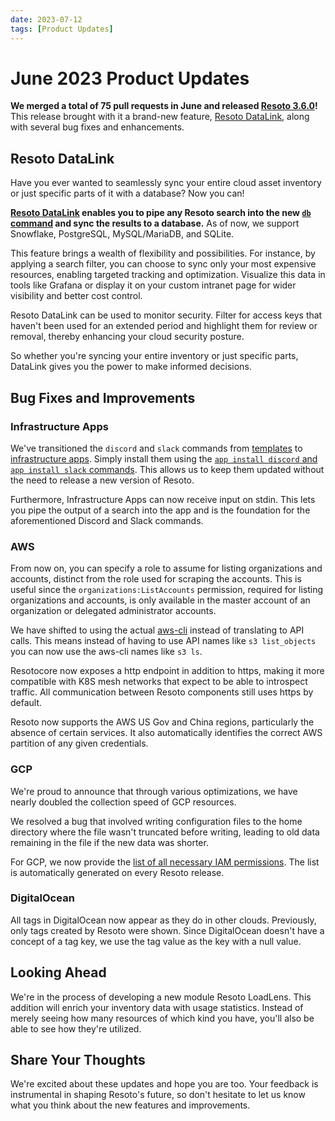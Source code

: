 ```yaml
---
date: 2023-07-12
tags: [Product Updates]
---
```


# June 2023 Product Updates

**We merged a total of 75 pull requests in June and released [Resoto 3.6.0](/releases/3.6.0)!** This release brought with it a brand-new feature, [Resoto DataLink](/datalink), along with several bug fixes and enhancements.

<!--truncate-->

## Resoto DataLink

Have you ever wanted to seamlessly sync your entire cloud asset inventory or just specific parts of it with a database? Now you can!

**[Resoto DataLink](/datalink) enables you to pipe any Resoto search into the new [`db` command](/docs/reference/cli/db) and sync the results to a database.** As of now, we support Snowflake, PostgreSQL, MySQL/MariaDB, and SQLite.

This feature brings a wealth of flexibility and possibilities. For instance, by applying a search filter, you can choose to sync only your most expensive resources, enabling targeted tracking and optimization. Visualize this data in tools like Grafana or display it on your custom intranet page for wider visibility and better cost control.

Resoto DataLink can be used to monitor security. Filter for access keys that haven't been used for an extended period and highlight them for review or removal, thereby enhancing your cloud security posture.

So whether you're syncing your entire inventory or just specific parts, DataLink gives you the power to make informed decisions.

## Bug Fixes and Improvements

### Infrastructure Apps

We've transitioned the `discord` and `slack` commands from [templates](/docs/reference/cli/template) to [infrastructure apps](/docs/how-to-guides/infrastructure-apps/install-and-run-infrastructure-apps). Simply install them using the [`app install discord` and `app install slack` commands](/docs/reference/cli/app/install). This allows us to keep them updated without the need to release a new version of Resoto.

Furthermore, Infrastructure Apps can now receive input on stdin. This lets you pipe the output of a search into the app and is the foundation for the aforementioned Discord and Slack commands.

### AWS

From now on, you can specify a role to assume for listing organizations and accounts, distinct from the role used for scraping the accounts. This is useful since the `organizations:ListAccounts` permission, required for listing organizations and accounts, is only available in the master account of an organization or delegated administrator accounts.

We have shifted to using the actual [aws-cli](https://aws.amazon.com/cli/) instead of translating to API calls. This means instead of having to use API names like `s3 list_objects` you can now use the aws-cli names like `s3 ls`.

Resotocore now exposes a http endpoint in addition to https, making it more compatible with K8S mesh networks that expect to be able to introspect traffic. All communication between Resoto components still uses https by default.

Resoto now supports the AWS US Gov and China regions, particularly the absence of certain services. It also automatically identifies the correct AWS partition of any given credentials.

### GCP

We're proud to announce that through various optimizations, we have nearly doubled the collection speed of GCP resources.

We resolved a bug that involved writing configuration files to the home directory where the file wasn't truncated before writing, leading to old data remaining in the file if the new data was shorter.

For GCP, we now provide the [list of all necessary IAM permissions](/docs/reference/iam-permissions/google-cloud). The list is automatically generated on every Resoto release.

### DigitalOcean

All tags in DigitalOcean now appear as they do in other clouds. Previously, only tags created by Resoto were shown. Since DigitalOcean doesn't have a concept of a tag key, we use the tag value as the key with a null value.

## Looking Ahead

We're in the process of developing a new module Resoto LoadLens. This addition will enrich your inventory data with usage statistics. Instead of merely seeing how many resources of which kind you have, you'll also be able to see how they're utilized.

## Share Your Thoughts

We're excited about these updates and hope you are too. Your feedback is instrumental in shaping Resoto's future, so don't hesitate to let us know what you think about the new features and improvements.
